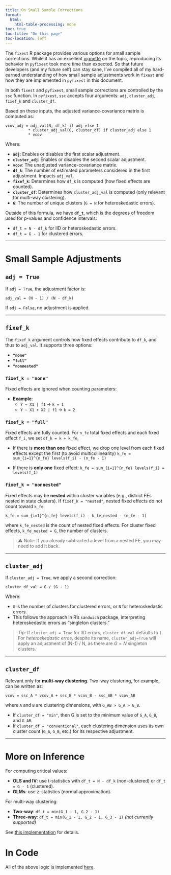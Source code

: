 ```yaml
---
title: On Small Sample Corrections
format:
  html:
    html-table-processing: none
toc: true
toc-title: "On this page"
toc-location: left
---
```


The `fixest` R package provides various options for small sample corrections. While it has an excellent [vignette](https://cran.r-project.org/web/packages/fixest/vignettes/standard_errors.html) on the topic, reproducing its behavior in `pyfixest` took more time than expected. So that future developers (and my future self) can stay sane, I’ve compiled all of my hard-earned understanding of how small sample adjustments work in `fixest` and how they are implemented in `pyfixest` in this document.

In both `fixest` and `pyfixest`, small sample corrections are controlled by the `ssc` function. In `pyfixest`, `ssc` accepts four arguments: `adj`, `cluster_adj`, `fixef_k` and `cluster_df`.

Based on these inputs, the adjusted variance-covariance matrix is computed as:

```
vcov_adj = adj_val(N, df_k) if adj else 1
          * cluster_adj_val(G, cluster_df) if cluster_adj else 1
          * vcov
```

Where:

- **`adj`**: Enables or disables the first scalar adjustment.
- **`cluster_adj`**: Enables or disables the second scalar adjustment.
- **`vcov`**: The unadjusted variance-covariance matrix.
- **`df_k`**: The number of estimated parameters considered in the first adjustment. Impacts `adj_val`.
- **`fixef_k`**: Determines how `df_k` is computed (how fixed effects are counted).
- **`cluster_df`**: Determines how `cluster_adj_val` is computed (only relevant for multi-way clustering).
- **`G`**: The number of unique clusters (`G = N` for heteroskedastic errors).

Outside of this formula, we have **`df_t`**, which is the degrees of freedom used for p-values and confidence intervals:

- `df_t = N - df_k` for IID or heteroskedastic errors.
- `df_t = G - 1` for clustered errors.

---

# Small Sample Adjustments

## `adj = True`

If `adj = True`, the adjustment factor is:

`adj_val = (N - 1) / (N - df_k)`

If `adj = False`, no adjustment is applied.

---

## `fixef_k`

The `fixef_k` argument controls how fixed effects contribute to `df_k`, and thus to `adj_val`. It supports three options:

- **`"none"`**
- **`"full"`**
- **`"nonnested"`**

### `fixef_k = "none"`

Fixed effects are ignored when counting parameters:

- **Example**:
  - `Y ~ X1 | f1` → `k = 1`
  - `Y ~ X1 + X2 | f1` → `k = 2`

### `fixef_k = "full"`

Fixed effects are fully counted. For `n_fe` total fixed effects and each fixed effect `f_i`, we set `df_k = k + k_fe`,


- If there is **more than one** fixed effect, we drop one level from each fixed effects except the first (to avoid multicollinearity)
  `k_fe = sum_{i=1}^{n_fe} levels(f_i) - (n_fe - 1)`

- If there is **only one** fixed effect:
  `k_fe = sum_{i=1}^{n_fe} levels(f_i) = levels(f_1)`

### `fixef_k = "nonnested"`

Fixed effects may be **nested** within cluster variables (e.g., district FEs nested in state clusters). If `fixef_k = "nested"`, nested fixed effects do not count toward `k_fe`:

`k_fe = sum_{i=1}^{n_fe} levels(f_i) - k_fe_nested - (n_fe - 1)`

where `k_fe_nested` is the count of nested fixed effects. For cluster fixed effects, `k_fe_nested = G`, the number of clusters.

> ⚠️ *Note:* If you already subtracted a level from a nested FE, you may need to add it back.

---

## `cluster_adj`

If `cluster_adj = True`, we apply a second correction:

`cluster_df_val = G / (G - 1)`

Where:

- `G` is the number of clusters for clustered errors, or `N` for heteroskedastic errors.
- This follows the approach in R’s `sandwich` package, interpreting heteroskedastic errors as “singleton clusters.”

> *Tip:* If `cluster_adj = True` for IID errors, `cluster_df_val` defaults to `1`. For *heteroskedastic erros*, despite its name, `cluster_adj=True` will apply an adjustment of (N-1) / N, as there are $G = N$ singleton clusters.

---

## `cluster_df`

Relevant only for **multi-way clustering**. Two-way clustering, for example, can be written as:

`vcov = ssc_A * vcov_A + ssc_B * vcov_B - ssc_AB * vcov_AB`

where `A` and `B` are clustering dimensions, with `G_AB > G_A > G_B`.

- If `cluster_df = "min"`, then G is set to the minimum value of `G_A`, `G_B`, and `G_AB`.
- If `cluster_df = "conventional"`, each clustering dimension uses its own cluster count (`G_A`, `G_B`, etc.) for its respective adjustment.

---

# More on Inference

For computing critical values:

- **OLS and IV**: use t-statistics with `df_t = N - df_k` (non-clustered) or `df_t = G - 1` (clustered).
- **GLMs**: use z-statistics (normal approximation).

For multi-way clustering:

- **Two-way**: `df_t = min(G_1 - 1, G_2 - 1)`
- **Three-way**: `df_t = min(G_1 - 1, G_2 - 1, G_3 - 1)` *(not currently supported)*

See [this implementation](https://github.com/py-econometrics/pyfixest/blob/864da9c0d1797aff70e3f5b420e4c73f7256642d/pyfixest/estimation/feols_.py#L851) for details.

# In Code

All of the above logic is implemented [here](https://github.com/py-econometrics/pyfixest/blob/69acf9d22eab4300853d80264ee6d01bc4bdcb35/pyfixest/utils/utils.py#L108).
